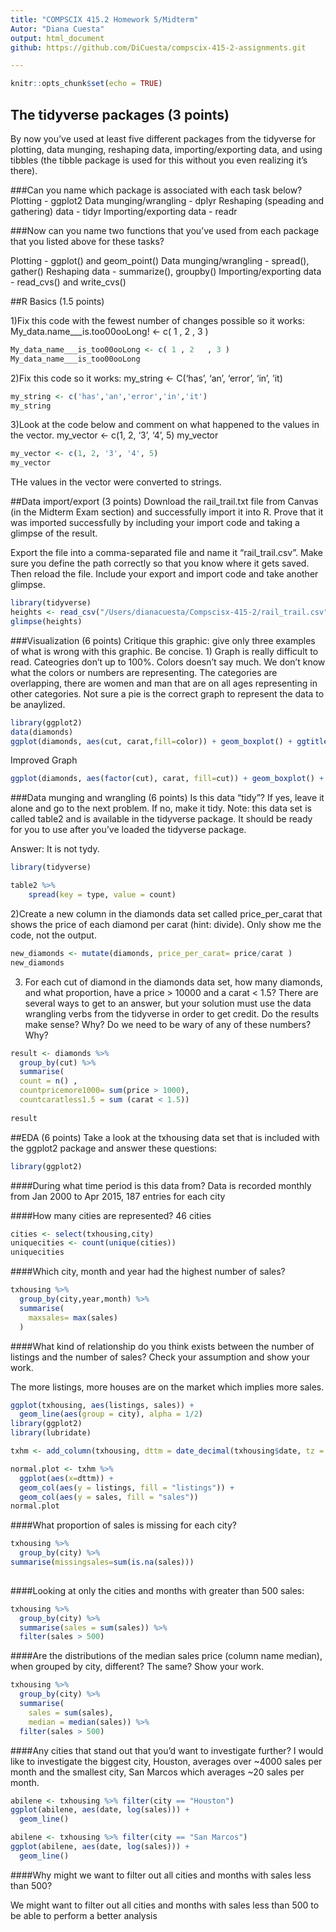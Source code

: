 ```yaml
---
title: "COMPSCIX 415.2 Homework 5/Midterm"
Autor: "Diana Cuesta"
output: html_document
github: https://github.com/DiCuesta/compscix-415-2-assignments.git

---
```


```r
knitr::opts_chunk$set(echo = TRUE)
```

## The tidyverse packages (3 points)
By now you’ve used at least five different packages from the tidyverse for plotting, data munging, reshaping data, importing/exporting data, and using tibbles (the tibble package is used for this without you even realizing it’s there).

###Can you name which package is associated with each task below?
Plotting - ggplot2
Data munging/wrangling - dplyr
Reshaping (speading and gathering) data - tidyr
Importing/exporting data - readr 

###Now can you name two functions that you’ve used from each package that you listed above for these tasks?

Plotting - ggplot() and geom_point()
Data munging/wrangling - spread(), gather() 
Reshaping data - summarize(), groupby()
Importing/exporting data - read_cvs() and write_cvs()

##R Basics (1.5 points)

1)Fix this code with the fewest number of changes possible so it works:
My_data.name___is.too00ooLong! <- c( 1 , 2   , 3 )
```r
My_data_name___is_too00ooLong <- c( 1 , 2   , 3 )
My_data_name___is_too00ooLong
```

2)Fix this code so it works:
my_string <- C('has', 'an', 'error', 'in', 'it)
```r
my_string <- c('has','an','error','in','it')
my_string
```

3)Look at the code below and comment on what happened to the values in the vector.
my_vector <- c(1, 2, '3', '4', 5)
my_vector

```r
my_vector <- c(1, 2, '3', '4', 5)
my_vector
```

THe values in the vector were converted to strings.

##Data import/export (3 points)
Download the rail_trail.txt file from Canvas (in the Midterm Exam section) and successfully import it into R. Prove that it was imported successfully by including your import code and taking a glimpse of the result.

Export the file into a comma-separated file and name it “rail_trail.csv”. Make sure you define the path correctly so that you know where it gets saved. Then reload the file. Include your export and import code and take another glimpse.
 
```r
library(tidyverse)
heights <- read_csv("/Users/dianacuesta/Compscisx-415-2/rail_trail.csv")
glimpse(heights)
```

###Visualization (6 points)
Critique this graphic: give only three examples of what is wrong with this graphic. Be concise.
1) Graph is really difficult to read. Cateogries don't up to 100%. Colors doesn't say much. We don't know what the colors or numbers are representing. The categories are overlapping, there are women and man that are on all ages representing in other categories. Not sure a pie is the correct graph to represent the data to be anaylized.

```r
library(ggplot2)
data(diamonds)
ggplot(diamonds, aes(cut, carat,fill=color)) + geom_boxplot() + ggtitle("Diamond Price according Cut") + xlab("Type of Cut") + ylab("Carat") + coord_flip()

```

Improved Graph
```r
ggplot(diamonds, aes(factor(cut), carat, fill=cut)) + geom_boxplot() + ggtitle("Diamond Carat") + xlab("Type of Cut") + ylab("Carat") + coord_flip()
```

###Data munging and wrangling (6 points)
Is this data “tidy”? If yes, leave it alone and go to the next problem. If no, make it tidy. Note: this data set is called table2 and is available in the tidyverse package. It should be ready for you to use after you’ve loaded the tidyverse package.

Answer: It is not tydy.
 
```r
library(tidyverse)

table2 %>%
    spread(key = type, value = count)
```
2)Create a new column in the diamonds data set called price_per_carat that shows the price of each diamond per carat (hint: divide). Only show me the code, not the output.

```r
new_diamonds <- mutate(diamonds, price_per_carat= price/carat )
new_diamonds
```

3) For each cut of diamond in the diamonds data set, how many diamonds, and what proportion, have a price > 10000 and a carat < 1.5? There are several ways to get to an answer, but your solution must use the data wrangling verbs from the tidyverse in order to get credit.
Do the results make sense? Why?
Do we need to be wary of any of these numbers? Why?
```r
result <- diamonds %>% 
  group_by(cut) %>% 
  summarise(
  count = n() ,
  countpricemore1000= sum(price > 1000),
  countcaratless1.5 = sum (carat < 1.5))
  
result
```

##EDA (6 points)
Take a look at the txhousing data set that is included with the ggplot2 package and answer these questions:

```r
library(ggplot2)

```

####During what time period is this data from?
Data is recorded monthly from Jan 2000 to Apr 2015, 187 entries for each city

####How many cities are represented? 
46 cities
```r
cities <- select(txhousing,city)
uniquecities <- count(unique(cities))
uniquecities

```
####Which city, month and year had the highest number of sales?
```r
txhousing %>% 
  group_by(city,year,month) %>%
  summarise(
    maxsales= max(sales) 
  )
```

####What kind of relationship do you think exists between the number of listings and the number of sales? Check your assumption and show your work.

The more listings, more houses are on the market which implies more sales.
```r
ggplot(txhousing, aes(listings, sales)) + 
  geom_line(aes(group = city), alpha = 1/2)
library(ggplot2)
library(lubridate)

txhm <- add_column(txhousing, dttm = date_decimal(txhousing$date, tz = "UTC"))

normal.plot <- txhm %>%
  ggplot(aes(x=dttm)) +
  geom_col(aes(y = listings, fill = "listings")) +
  geom_col(aes(y = sales, fill = "sales"))
normal.plot


```

####What proportion of sales is missing for each city?
```r
txhousing %>%
  group_by(city) %>%
summarise(missingsales=sum(is.na(sales)))
  

```

####Looking at only the cities and months with greater than 500 sales:
```r
txhousing %>%
  group_by(city) %>%
  summarise(sales = sum(sales)) %>%
  filter(sales > 500)

```

####Are the distributions of the median sales price (column name median), when grouped by city, different? The same? Show your work.


```r
txhousing %>%
  group_by(city) %>%
  summarise(
    sales = sum(sales),
    median = median(sales)) %>%
  filter(sales > 500)
```

####Any cities that stand out that you’d want to investigate further?
I would like to investigate the biggest city, Houston, averages over ~4000 sales per month and the smallest city, San Marcos which averages ~20 sales per month.
```r
abilene <- txhousing %>% filter(city == "Houston")
ggplot(abilene, aes(date, log(sales))) + 
  geom_line()
```
```r
abilene <- txhousing %>% filter(city == "San Marcos")
ggplot(abilene, aes(date, log(sales))) + 
  geom_line()
```


####Why might we want to filter out all cities and months with sales less than 500?

We might want to filter out all cities and months with sales less than 500 to be able to perform a better analysis

